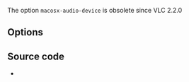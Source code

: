 {{Module|name=auhal|type=Audio output|os=macOS|description=HAL AudioUnit output}}

The option <code>macosx-audio-device</code> is obsolete since VLC 2.2.0

== Options ==
{{Option
|name=auhal-volume
|value=integer
|min=0
|max=512
|default=256
|description=Audio volume
}}
{{Option
|name=auhal-audio-device
|value=string
|default=""
|description=Last audio device
}}
{{Option
|name=auhal-warned-devices
|value=string
|default=""
|description=NULL
}}

== Source code ==
* {{VLCSourceFile|modules/audio_output/auhal.c}}

{{Documentation}}